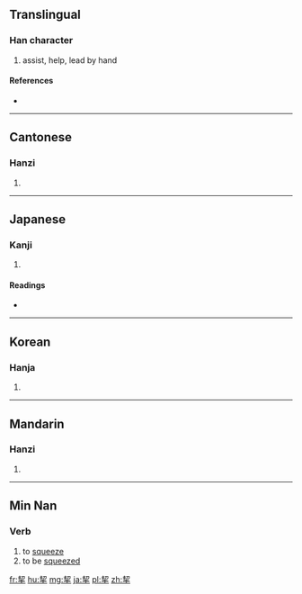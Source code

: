 ==Translingual==

===Han character===
{{Han char|rn=64|rad=手|as=06|sn=10|four=5750<sub>2</sub>|canj=手竹手 (QHQ)}}

# assist, help, lead by hand

====References====
* {{Han ref|kx=0429.220|dkj=12035|dj=0779.010|hdz=31863.010|uh=6308|ud=25352|bh=AEB2|bd=44722}}

----

==Cantonese==

===Hanzi===
{{yue-hanzi|jyut=kit3|y=kit3}}

# {{defn|lang=yue|sort=手06}}

----

==Japanese==

===Kanji===
{{ja-kanji|grade=|rs=手06}}

# {{defn|lang=ja|sort=手06}}

====Readings====
* {{ja-readings|on=[[けつ]] (ketsu), [[けい]] (kei)|kun=[[ひつさげる]] (hitsusageru)}}

----

==Korean==

===Hanja===
{{ko-hanja|hangeul=[[설]], [[계]]|eumhun=|rv=seol, gye|mr=sŏl, kye|y=sel, kyey}}

# {{defn|lang=ko|sort=手06}}

----

==Mandarin==

===Hanzi===
{{cmn-hanzi|pin=[[qiè]] ([[qie4]])|wg=ch'ieh<sup>4</sup>}}

# {{defn|lang=cmn|sort=手06}}

----

==Min Nan==
{{attention|nan}}

===Verb===
{{nan-verb|ts|poj=kho̍eh|pojt=khoeh8|rs=手06}}

# to [[squeeze]]
# to be [[squeezed]]

[[fr:挈]]
[[hu:挈]]
[[mg:挈]]
[[ja:挈]]
[[pl:挈]]
[[zh:挈]]